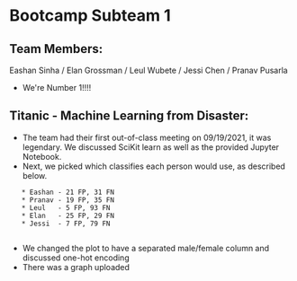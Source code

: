 =Bootcamp Subteam 1=

==Team Members:==
Eashan Sinha / Elan Grossman / Leul Wubete / Jessi Chen / Pranav Pusarla 
* We're Number 1!!!!

==Titanic - Machine Learning from Disaster:==
* The team had their first out-of-class meeting on 09/19/2021, it was legendary. We discussed SciKit learn as well as the provided Jupyter Notebook.
* Next, we picked which classifies each person would use, as described below.
    * Eashan - 21 FP, 31 FN
    * Pranav - 19 FP, 35 FN
    * Leul   - 5 FP, 93 FN
    * Elan   - 25 FP, 29 FN
    * Jessi  - 7 FP, 79 FN
    
* We changed the plot to have a separated male/female column and discussed one-hot encoding
* There was a graph uploaded
